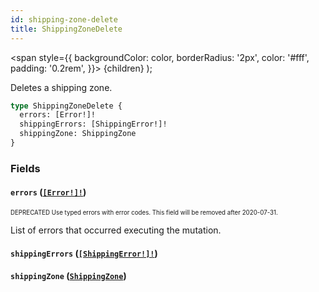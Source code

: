 ```yaml
---
id: shipping-zone-delete
title: ShippingZoneDelete
---
```


<span
style={{
      backgroundColor: color,
      borderRadius: '2px',
      color: '#fff',
      padding: '0.2rem',
    }}>
{children}
</span>
);

Deletes a shipping zone.

```graphql
type ShippingZoneDelete {
  errors: [Error!]!
  shippingErrors: [ShippingError!]!
  shippingZone: ShippingZone
}
```

### Fields

#### `errors` ([`[Error!]!`](/api-reference/objects/error.mdx))

<sub><sup><Tag color="#ffba00">DEPRECATED</Tag> Use typed errors with error codes. This field will be removed after 2020-07-31.</sup></sub>

List of errors that occurred executing the mutation.

#### `shippingErrors` ([`[ShippingError!]!`](/api-reference/objects/shipping-error.mdx))

#### `shippingZone` ([`ShippingZone`](/api-reference/objects/shipping-zone.mdx))
